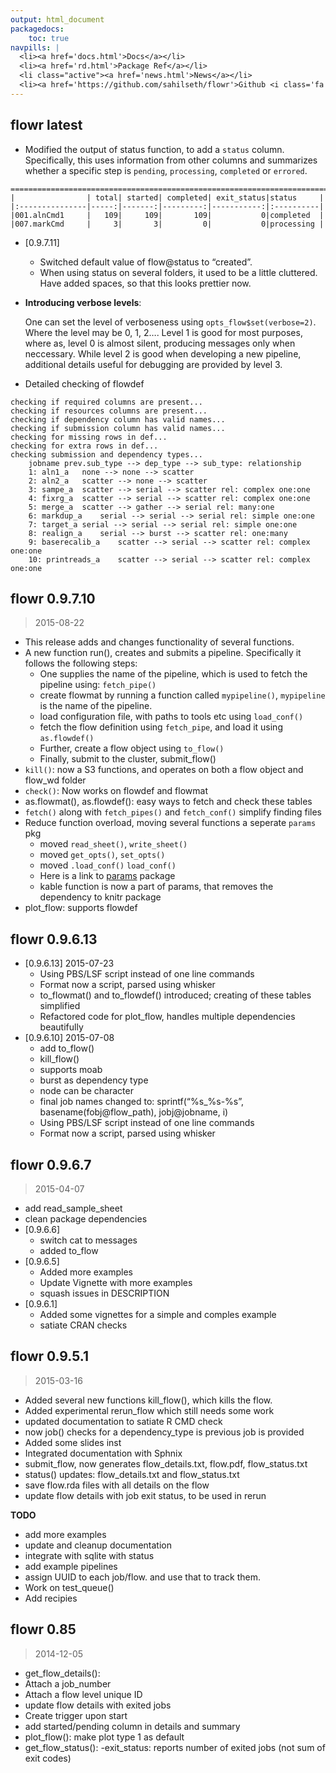 ```yaml
---
output: html_document
packagedocs:
    toc: true
navpills: |
  <li><a href='docs.html'>Docs</a></li>
  <li><a href='rd.html'>Package Ref</a></li>
  <li class="active"><a href='news.html'>News</a></li>
  <li><a href='https://github.com/sahilseth/flowr'>Github <i class='fa fa-github'></i></a></li>
---
```


flowr latest
----------------------------------------------
- Modified the output of status function, to add a `status` column. Specifically, 
this uses information from other columns and summarizes whether a specific step is 
`pending`, `processing`, `completed` or `errored`.

```
================================================================================
|                | total| started| completed| exit_status|status     |
|:---------------|-----:|-------:|---------:|-----------:|:----------|
|001.alnCmd1     |   109|     109|       109|           0|completed  |
|007.markCmd     |     3|       3|         0|           0|processing |
```

- [0.9.7.11]
	- Switched default value of flow@status to "created". 
	- When using status on several folders, it used to be a little cluttered. 
	Have added spaces, so that this looks prettier now.
- **Introducing verbose levels**:

	One can set the level of verboseness using `opts_flow$set(verbose=2)`.
	Where the level may be 0, 1, 2.... 
	Level 1 is good for most purposes, where as, 
	level 0 is almost silent, producing messages 
	only when neccessary.
	While level 2 is good when developing a new pipeline, additional details useful for debugging are 
	provided by level 3.
	
- Detailed checking of flowdef
```
checking if required columns are present...
checking if resources columns are present...
checking if dependency column has valid names...
checking if submission column has valid names...
checking for missing rows in def...
checking for extra rows in def...
checking submission and dependency types...
	jobname	prev.sub_type --> dep_type --> sub_type: relationship
	1: aln1_a	none --> none --> scatter 
	2: aln2_a	scatter --> none --> scatter 
	3: sampe_a	scatter --> serial --> scatter rel: complex one:one
	4: fixrg_a	scatter --> serial --> scatter rel: complex one:one
	5: merge_a	scatter --> gather --> serial rel: many:one
	6: markdup_a	serial --> serial --> serial rel: simple one:one
	7: target_a	serial --> serial --> serial rel: simple one:one
	8: realign_a	serial --> burst --> scatter rel: one:many
	9: baserecalib_a	scatter --> serial --> scatter rel: complex one:one
	10: printreads_a	scatter --> serial --> scatter rel: complex one:one
```



flowr 0.9.7.10
----------------------------------------------
> 2015-08-22

- This release adds and changes functionality of several functions. 
- A new function run(), creates and submits a pipeline. Specifically it follows the following steps:
	- One supplies the name of the pipeline, which is used to fetch the pipeline using:
		`fetch_pipe()`
	- create flowmat by running a function called `mypipeline()`, `mypipeline` is the name of the pipeline.
	- load configuration file, with paths to tools etc using `load_conf()`
	- fetch the flow definition using `fetch_pipe`, and load it using `as.flowdef()`
	- Further, create a flow object using `to_flow()`
	- Finally, submit to the cluster, submit_flow()
- `kill()`: now a S3 functions, and operates on both a flow object
   and flow_wd folder
- `check()`: Now works on flowdef and flowmat
- as.flowmat(), as.flowdef(): easy ways to fetch and check these tables
- `fetch()` along with `fetch_pipes()` and `fetch_conf()` simplify finding files
- Reduce function overload, moving several functions a seperate `params` pkg
	- moved `read_sheet()`, `write_sheet()`
	- moved `get_opts()`, `set_opts()`
	- moved `.load_conf()` `load_conf()`
	- Here is a link to [params](https://github.com/sahilseth/params) package
	- kable function is now a part of params, that removes the dependency to knitr package
- plot_flow: supports flowdef





flowr 0.9.6.13
----------------------------------------------
- [0.9.6.13] 2015-07-23
	- Using PBS/LSF script instead of one line commands
	- Format now a script, parsed using whisker
	- to_flowmat() and to_flowdef() introduced; creating of these tables simplified
	- Refactored code for plot_flow, handles multiple dependencies beautifully
- [0.9.6.10] 2015-07-08
	- add to_flow()
	- kill_flow()
	- supports moab
	- burst as dependency type
	- node can be character
	- final job names changed to: sprintf("%s_%s-%s", basename(fobj@flow_path), jobj@jobname, i)
	- Using PBS/LSF script instead of one line commands
	- Format now a script, parsed using whisker

flowr 0.9.6.7
----------------------------------------------
> 2015-04-07

- add read_sample_sheet
- clean package dependencies
- [0.9.6.6]
	- switch cat to messages
	- added to_flow
- [0.9.6.5]
	- Added more examples
	- Update Vignette with more examples
	- squash issues in DESCRIPTION
- [0.9.6.1]
	- Added some vignettes for a simple and comples example
	- satiate CRAN checks

flowr 0.9.5.1
----------------------------------------------
> 2015-03-16

- Added several new functions kill_flow(), which kills the flow.
- Added experimental rerun_flow which still needs some work
- updated documentation to satiate R CMD check
- now job() checks for a dependency_type is previous job is provided
- Added some slides inst
- Integrated documentation with Sphnix
- submit_flow, now generates flow_details.txt, flow.pdf,
flow_status.txt
- status() updates: flow_details.txt and flow_status.txt
- save flow.rda files with all details on the flow
- update flow details with job exit status, to be used in rerun

**TODO**

- add more examples
- update and cleanup documentation
- integrate with sqlite with status
- add example pipelines
- assign UUID to each job/flow. and use that to track them.
- Work on test_queue()
- Add recipies

flowr 0.85
----------------------------------------------
> 2014-12-05

- get\_flow_details():
 - Attach a job_number
 - Attach a flow level unique ID
- update flow details with exited jobs
- Create trigger upon start
- add started/pending column in details and summary
- plot_flow():
  make plot type 1 as default
- get_flow_status():
  -exit_status: reports number of exited jobs (not sum of exit codes)
